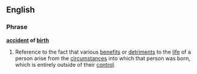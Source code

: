 ==English==
===Phrase===
'''[[accident]] of [[birth]]'''
# Reference to the fact that various [[benefit]]s or [[detriment]]s to the [[life]] of a person arise from the [[circumstance]]s into which that person was born, which is entirely outside of their [[control]].